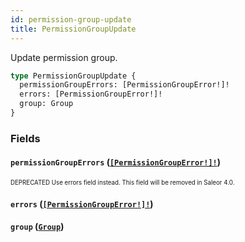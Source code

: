 ```yaml
---
id: permission-group-update
title: PermissionGroupUpdate
---
```


Update permission group.

```graphql
type PermissionGroupUpdate {
  permissionGroupErrors: [PermissionGroupError!]!
  errors: [PermissionGroupError!]!
  group: Group
}
```

### Fields

#### `permissionGroupErrors` ([`[PermissionGroupError!]!`](/developer/api-reference/objects/permission-group-error.mdx))

<sub><sup><span className="deprecatedTag">DEPRECATED</span> Use errors field instead. This field will be removed in Saleor 4.0.</sup></sub>

#### `errors` ([`[PermissionGroupError!]!`](/developer/api-reference/objects/permission-group-error.mdx))

#### `group` ([`Group`](/developer/api-reference/objects/group.mdx))
